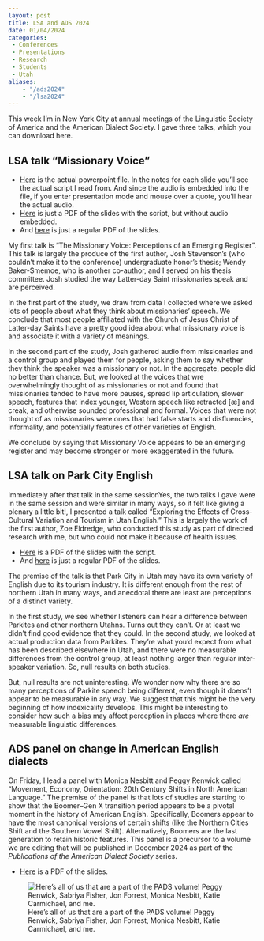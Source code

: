 ```yaml
---
layout: post
title: LSA and ADS 2024
date: 01/04/2024
categories: 
 - Conferences
 - Presentations
 - Research
 - Students
 - Utah
aliases: 
    - "/ads2024"
    - "/lsa2024"
---
```


This week I'm in New York City at annual meetings of the Linguistic Society of America and the American Dialect Society. I gave three talks, which you can download here. 

## LSA talk "Missionary Voice"

:::callout-tip
* [Here](/downloads/240104-LSA2024_missionary.pptx) is the actual powerpoint file. In the notes for each slide you'll see the actual script I read from. And since the audio is embedded into the file, if you enter presentation mode and mouse over a quote, you'll hear the actual audio. 
* [Here](/downloads/240104-LSA2024_missionary_script.pdf) is just a PDF of the slides with the script, but without audio embedded.
* And [here](/downloads/240104-LSA2024_missionary.pdf) is just a regular PDF of the slides.
:::

My first talk is "The Missionary Voice: Perceptions of an Emerging Register". This talk is largely the produce of the first author, Josh Stevenson's (who couldn't make it to the conference) undergraduate honor's thesis; Wendy Baker-Smemoe, who is another co-author, and I served on his thesis committee. Josh studied the way Latter-day Saint missionaries speak and are perceived. 

In the first part of the study, we draw from data I collected where we asked lots of people about what they think about missionaries' speech. We conclude that most people affiliated with the Church of Jesus Christ of Latter-day Saints have a pretty good idea about what missionary voice is and associate it with a variety of meanings. 

In the second part of the study, Josh gathered audio from missionaries and a control group and played them for people, asking them to say whether they think the speaker was a missionary or not. In the aggregate, people did no better than chance. But, we looked at the voices that wre overwhelmingly thought of as missionaries or not and found that missionaries tended to have more pauses, spread lip articulation, slower speech, features that index younger, Western speech like retracted [æ] and creak, and otherwise sounded professional and formal. Voices that were not thought of as missionaries were ones that had false starts and disfluencies, informality, and potentially features of other varieties of English. 

We conclude by saying that Missionary Voice appears to be an emerging register and may become stronger or more exaggerated in the future.



## LSA talk on Park City English

Immediately after that talk in the same session[Yes, the two talks I gave were in the same session and were similar in many ways, so it felt like giving a plenary a little bit!]{.aside}, I presented a talk called "Exploring the Effects of Cross-Cultural Variation and Tourism in Utah English." This is largely the work of the first author, Zoe Eldredge, who conducted this study as part of directed research with me, but who could not make it because of health issues.

:::callout-tip
* [Here](/downloads/240104-LSA2024_ParkCity_script.pdf) is a PDF of the slides with the script.
* And [here](/downloads/240104-LSA2024_ParkCity.pdf) is just a regular PDF of the slides.
:::

The premise of the talk is that Park City in Utah may have its own variety of English due to its tourism industry. It is different enough from the rest of northern Utah in many ways, and anecdotal there are least are perceptions of a distinct variety. 

In the first study, we see whether listeners can hear a difference between Parkites and other northern Utahns. Turns out they can't. Or at least we didn't find good evidence that they could. In the second study, we looked at actual production data from Parkites. They're what you'd expect from what has been described elsewhere in Utah, and there were no measurable differences from the control group, at least nothing larger than regular inter-speaker variation. So, null results on both studies.

But, null results are not uninteresting. We wonder now why there are so many perceptions of Parkite speech being different, even though it doens't appear to be measurable in any way. We suggest that this might be the very beginning of how indexicality develops. This might be interesting to consider how such a bias may affect perception in places where there *are* measurable linguistic differences. 


## ADS panel on change in American English dialects

On Friday, I lead a panel with Monica Nesbitt and Peggy Renwick called "Movement, Economy, Orientation: 20th Century Shifts in North American Language." The premise of the panel is that lots of studies are starting to show that the Boomer--Gen X transition period appears to be a pivotal moment in the history of American English. Specifically, Boomers appear to have the most canonical versions of certain shifts (like the Northern Cities Shift and the Southern Vowel Shift). Alternatively, Boomers are the last generation to retain historic features. This panel is a precursor to a volume we are editing that will be published in December 2024 as part of the *Publications of the American Dialect Society* series. 

:::callout-tip
* [Here](/downloads/240105-ADS2024_PADS.pdf) is a PDF of the slides.
:::

![Here's all of us that are a part of the PADS volume! Peggy Renwick, Sabriya Fisher, Jon Forrest, Monica Nesbitt, Katie Carmichael, and me.](ads_panel_group_photo.jpg)
